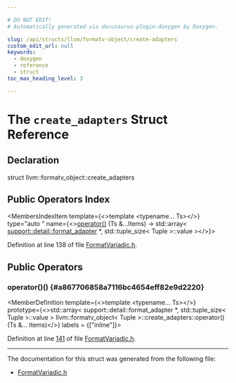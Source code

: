 ```yaml
---

# DO NOT EDIT!
# Automatically generated via docusaurus-plugin-doxygen by Doxygen.

slug: /api/structs/llvm/formatv-object/create-adapters
custom_edit_url: null
keywords:
  - doxygen
  - reference
  - struct
toc_max_heading_level: 3

---
```





# The `create_adapters` Struct Reference

<DoxygenPage pluginConfig={pluginConfig}>



## Declaration

<CodeBlock>struct llvm::formatv_object::create_adapters</CodeBlock>

## Public Operators Index

<MembersIndex>

<MembersIndexItem
  template={<>template &lt;typename... Ts&gt;</>}
  type="auto "
  name={<><a href="#a867706858a7116bc4654eff82e9d2220">operator()</a> (Ts &amp;...Items) -&gt; std::array&lt; <a href="/docs/api/classes/llvm/support/detail/format-adapter">support::detail::format&#95;adapter</a> &#42;, std::tuple&#95;size&lt; Tuple &gt;::value &gt;</>}>
</MembersIndexItem>

</MembersIndex>


Definition at line 138 of file <a href="/docs/api/files/include/include/llvm/include/llvm/support/formatvariadic-h">FormatVariadic.h</a>.

<SectionDefinition>

## Public Operators

### operator()() {#a867706858a7116bc4654eff82e9d2220}

<MemberDefinition
  template={<>template &lt;typename... Ts&gt;</>}
  prototype={<>std::array&lt; support::detail::format&#95;adapter &#42;, std::tuple&#95;size&lt; Tuple &gt;::value &gt; llvm::formatv&#95;object&lt; Tuple &gt;::create&#95;adapters::operator() (Ts &amp;... Items)</>}
  labels = {["inline"]}>

Definition at line <a href="/docs/api/files/include/include/llvm/include/llvm/support/formatvariadic-h/#l00141">141</a> of file <a href="/docs/api/files/include/include/llvm/include/llvm/support/formatvariadic-h">FormatVariadic.h</a>.
</MemberDefinition>

</SectionDefinition>

<hr/>

The documentation for this struct was generated from the following file:

<ul>
<li><a href="/docs/api/files/include/include/llvm/include/llvm/support/formatvariadic-h">FormatVariadic.h</a></li>
</ul>

</DoxygenPage>
